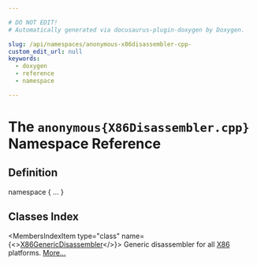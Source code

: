```yaml
---

# DO NOT EDIT!
# Automatically generated via docusaurus-plugin-doxygen by Doxygen.

slug: /api/namespaces/anonymous-x86disassembler-cpp-
custom_edit_url: null
keywords:
  - doxygen
  - reference
  - namespace

---
```





# The `anonymous{X86Disassembler.cpp}` Namespace Reference

<DoxygenPage pluginConfig={pluginConfig}>



## Definition

<CodeBlock>namespace &#123; ... &#125;</CodeBlock>

## Classes Index

<MembersIndex>

<MembersIndexItem
  type="class"
  name={<><a href="/docs/api/classes/anonymous-namespace-x86disassembler-cpp-/x86genericdisassembler">X86GenericDisassembler</a></>}>
Generic disassembler for all <a href="/docs/api/namespaces/llvm/x86">X86</a> platforms. <a href="/docs/api/classes/anonymous-namespace-x86disassembler-cpp-/x86genericdisassembler/#details">More...</a>
</MembersIndexItem>

</MembersIndex>


</DoxygenPage>

